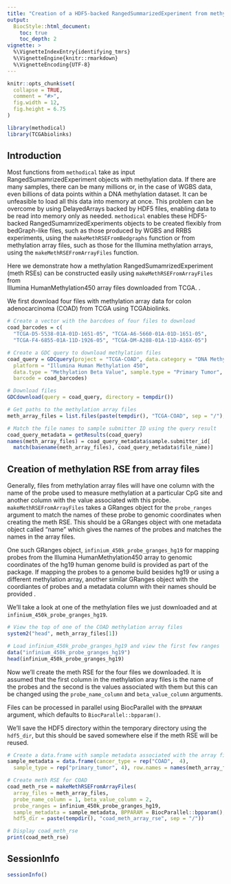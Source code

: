 ```yaml
---
title: "Creation of a HDF5-backed RangedSummarizedExperiment from methylation array files"
output:
  BiocStyle::html_document:
    toc: true
    toc_depth: 2
vignette: >
  %\VignetteIndexEntry{identifying_tmrs}
  %\VignetteEngine{knitr::rmarkdown}
  %\VignetteEncoding{UTF-8}
---
```

```r
knitr::opts_chunk$set(
  collapse = TRUE,
  comment = "#>",
  fig.width = 12,
  fig.height = 6.75
)
```

```r
library(methodical)
library(TCGAbiolinks)
```

## Introduction

Most functions from `methodical` take as input RangedSumamrizedExperiment objects 
with methylation data. If there are many samples, there can be many millions
or, in the case of WGBS data, even billions of data points within a DNA methylation 
dataset. It can be unfeasible to load all this data into memory at once. This problem 
can be overcome by using DelayedArrays backed by HDF5 files, enabling data to be 
read into memory only as needed. `methodical` enables these HDF5-backed
RangedSumamrizedExperiments objects to be created flexibly from bedGraph-like 
files, such as those produced by WGBS and RRBS experiments, using the 
`makeMethRSEFromBedgraphs` function or from methylation
array files, such as those for the Illumina methylation arrays, using the 
`makeMethRSEFromArrayFiles` function. 

Here we demonstrate how a methylation RangedSumamrizedExperiment
(meth RSEs) can be constructed easily using `makeMethRSEFromArrayFiles` from  
Illumina HumanMethylation450 array files downloaded from TCGA. 
.

We first download four files with methylation array data for colon 
adenocarcinoma (COAD) from TCGA using TCGAbiolinks.

```r
# Create a vector with the barcdoes of four files to download
coad_barcodes = c(
  "TCGA-D5-5538-01A-01D-1651-05", "TCGA-A6-5660-01A-01D-1651-05",
  "TCGA-F4-6855-01A-11D-1926-05", "TCGA-DM-A288-01A-11D-A16X-05")

# Create a GDC query to download methylation files
coad_query = GDCquery(project = "TCGA-COAD", data.category = "DNA Methylation", 
  platform = "Illumina Human Methylation 450", 
  data.type = "Methylation Beta Value", sample.type = "Primary Tumor", 
  barcode = coad_barcodes)

# Download files
GDCdownload(query = coad_query, directory = tempdir())

# Get paths to the methylation array files
meth_array_files = list.files(paste(tempdir(), "TCGA-COAD", sep = "/"), recursive = T, full.names = T)

# Match the file names to sample submitter ID using the query result 
coad_query_metadata = getResults(coad_query)
names(meth_array_files) = coad_query_metadata$sample.submitter_id[
  match(basename(meth_array_files), coad_query_metadata$file_name)]
```

## Creation of methylation RSE from array files

Generally, files from methylation array files will have one column with the 
name of the probe used to measure methylation at a particular CpG site and
another column with the value associated with this probe. 
`makeMethRSEFromArrayFiles` takes a GRanges object for the `probe_ranges` argument 
to match the names of these probe to genomic coordinates when creating the meth RSE. 
This should be a GRanges object with one metadata object called "name" which 
gives the names of the probes and matches the names in the array files. 

One such GRanges object, `infinium_450k_probe_granges_hg19` for mapping probes 
from the Illumina HumanMethylation450 array to genomic coordinates of the hg19 
human genome build is provided as part of the package. If mapping the probes to 
a genome build besides hg19 or using a different methylation array, another 
similar GRanges object with the coordiantes of probes and a metadata column
with their names should be provided .

We'll take a look at one of the methylation files we just downloaded and at
`infinium_450k_probe_granges_hg19`.

```r
# View the top of one of the COAD methylation array files
system2("head", meth_array_files[1])

# Load infinium_450k_probe_granges_hg19 and view the first few ranges
data("infinium_450k_probe_granges_hg19")
head(infinium_450k_probe_granges_hg19)
```

Now we'll create the meth RSE for the four files we downloaded. It is assumed
that the first column in the methylation aray files is the name of the probes
and the second is the values associated with them but this can be changed using
the `probe_name_column` and `beta_value_column` arguments. 

Files can be processed in parallel using BiocParallel with the `BPPARAM` argument,
which defaults to `BiocParallel::bpparam()`. 

We'll save the HDF5 directory within the temporary directory using the `hdf5_dir`, 
but this should be saved somewhere else if the meth RSE will be reused. 

```r

# Create a data.frame with sample metadata associated with the array files
sample_metadata = data.frame(cancer_type = rep("COAD",  4),
  sample_type = rep("primary_tumor", 4), row.names = names(meth_array_files))

# Create meth RSE for COAD
coad_meth_rse = makeMethRSEFromArrayFiles(
  array_files = meth_array_files, 
  probe_name_column = 1, beta_value_column = 2, 
  probe_ranges = infinium_450k_probe_granges_hg19, 
  sample_metadata = sample_metadata, BPPARAM = BiocParallel::bpparam(),
  hdf5_dir = paste(tempdir(), "coad_meth_array_rse", sep = "/"))

# Display coad_meth_rse
print(coad_meth_rse)
```

## SessionInfo
```r
sessionInfo()
```